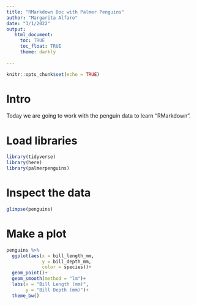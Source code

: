 ```yaml
---
title: "RMarkdown Doc with Palmer Penguins"
author: "Margarita Alfaro"
date: "3/1/2022"
output:
   html_document:
     toc: TRUE
     toc_float: TRUE
     theme: darkly
     
---
```


```r
knitr::opts_chunk$set(echo = TRUE)
```

# Intro

Today we are going to work with the penguin data to learn "RMarkdown".

# Load libraries

```r
library(tidyverse)
library(here)
library(palmerpenguins)
```

# Inspect the data
```r
glimpse(penguins)
```

# Make a plot
```r
penguins %>%
  ggplot(aes(x = bill_length_mm,
             y = bill_depth_mm,
             color = species))+
  geom_point()+
  geom_smooth(method = "lm")+
  labs(x = "Bill Length (mm)",
       y = "Bill Depth (mm)")+
  theme_bw()
```






